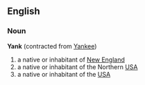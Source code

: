 ==English==
===Noun===
'''Yank''' (contracted from [[Yankee]])
#a native or inhabitant of [[New England]]
#a native or inhabitant of the Northern [[USA]]
#a native or inhabitant of the [[USA]]